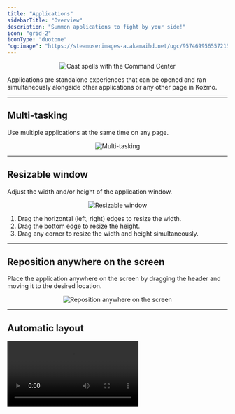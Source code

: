 ```yaml
---
title: "Applications"
sidebarTitle: "Overview"
description: "Summon applications to fight by your side!"
icon: "grid-2"
iconType: "duotone"
"og:image": "https://steamuserimages-a.akamaihd.net/ugc/957469956557215640/64832D20C1B7D35552B089EC9AF26893AA6BE787/?imw=5000&imh=5000&ima=fit&impolicy=Letterbox&imcolor=%23000000&letterbox=false"
---
```


<Frame>
    <p align="center">
    <img
        alt="Cast spells with the Command Center"
        src="https://steamuserimages-a.akamaihd.net/ugc/957469956557215640/64832D20C1B7D35552B089EC9AF26893AA6BE787/?imw=5000&imh=5000&ima=fit&impolicy=Letterbox&imcolor=%23000000&letterbox=false"
    />
    </p>
</Frame>

Applications are standalone experiences that can be opened and ran simultaneously alongside 
other applications or any other page in Kozmo.

---

## Multi-tasking

Use multiple applications at the same time on any page.

<Frame>
    <p align="center">
    <img
        alt="Multi-tasking"
        src="https://github.com/kozmoai/assets/raw/main/dev-ux/applications/multi-tasking.gif?raw=true"
    />
    </p>
</Frame>

---

## Resizable window

Adjust the width and/or height of the application window.

<Frame>
    <p align="center">
    <img
        alt="Resizable window"
        src="https://github.com/kozmoai/assets/raw/main/dev-ux/applications/resizable.gif?raw=true"
    />
    </p>
</Frame>

1. Drag the horizontal (left, right) edges to resize the width. 
1. Drag the bottom edge to resize the height.
1. Drag any corner to resize the width and height simultaneously.

---

## Reposition anywhere on the screen

Place the application anywhere on the screen by dragging the header and moving it to the desired location.

<Frame>
    <p align="center">
    <img
        alt="Reposition anywhere on the screen"
        src="https://github.com/kozmoai/assets/raw/main/dev-ux/applications/reposition.gif?raw=true"
    />
    </p>
</Frame>

---

## Automatic layout

<Frame>
    <video
        controls
        className="w-full aspect-video"
        src="https://github.com/kozmoai/assets/raw/main/dev-ux/applications/automatic-layout.mp4"
    />
</Frame>

In addition to manually resizing and positioning applications, take advantage of these
auto-layout features:

1. Drag the header and your mouse pointer to the left edge (approximately vertically centered) and
    the application will left align to the screen and stretch almost full height and almost 50% width.
1. Drag the header and your mouse pointer to the right edge instead and it’ll align to the right side of
    the screen.
1. Drag the header and your mouse pointer to the top edge (approximately horizontally centered) and
    the application will align to the top of the screen and stretch almost full width and almost 50% height.
1. Drag the header and your mouse pointer to the bottom edge (approximately horizontally centered) and
    the application will align to the bottom of the screen and stretch almost full width and almost 50% height.
1. Drag the header and your mouse pointer to any of the 4 corners of the screen and the application will align
    to that corner and stretch fill approximately 50% of the width and height of the screen.
1. In the top right corner of the application window, there is a green button. Click that button to maximize the
    application window height and width to fill as much space as possible.

<Note>
    Applications will always try to leave padding around its edges so that the page behind it can be visible.
    Therefore, applications won’t fill up 100% of full width or height of the screen.
</Note>

---

## Minimize application

If the application is currently not being used and you need the space on the screen, 
you can either close the application by clicking the red circle button in the top right corner of the
window or you can minimize the application by clicking the yellow circle.

<Frame>
    <video
        controls
        className="w-full aspect-video"
        src="https://github.com/kozmoai/assets/raw/main/dev-ux/applications/minimize.mp4"
    />
</Frame>


Minimized applications will live in the dock at the bottom of the screen.

<Frame>
    <p align="center">
    <img
        alt="Applications dock"
        src="https://github.com/kozmoai/assets/raw/main/dev-ux/applications/dock.png?raw=true"
    />
    </p>
</Frame>

Click the minimized window at the bottom of the screen and the application will be restored to
its original size and position.

---

## Available applications

<Card title="Text Editor" icon="scroll" iconType="duotone" color="#7D55EC">
    This is the file browser and the code editor self-contained in a single application.
    <br />
    `[beta]`
</Card>

<Card title="Portal Terminal" icon="person-to-portal" iconType="duotone" color="#FF1E59">
    This is the terminal with multi-terminal support and can be launched and used on any page.
    <br />
    `[beta]`
</Card>

<Card title="Code Matrix" icon="code-simple" iconType="duotone" color="#8ADE00">
    This application provides a new and revolutionary way to write code, test, and debug.
    <br />
    `[alpha]`
</Card>

*More applications coming very soon!*

